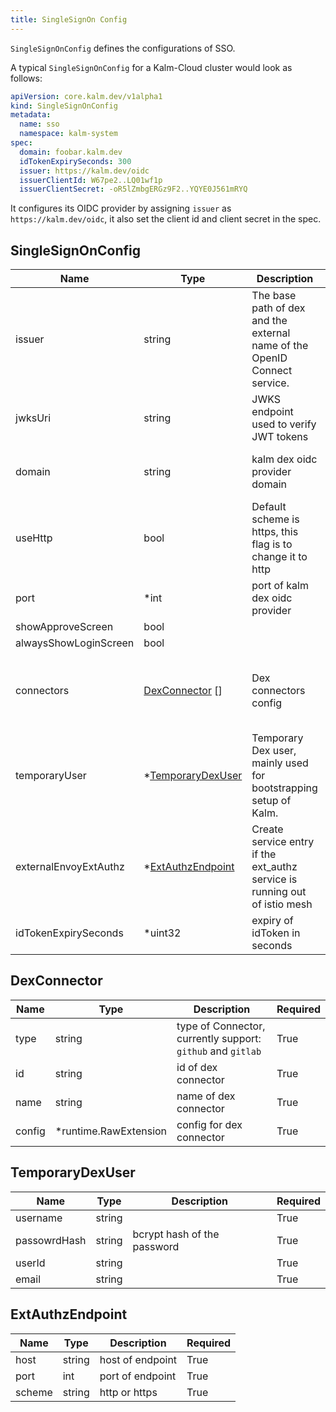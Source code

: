 ```yaml
---
title: SingleSignOn Config
---
```


`SingleSignOnConfig` defines the configurations of SSO.

A typical `SingleSignOnConfig` for a Kalm-Cloud cluster would look as follows:

```yaml
apiVersion: core.kalm.dev/v1alpha1
kind: SingleSignOnConfig
metadata:
  name: sso
  namespace: kalm-system
spec:
  domain: foobar.kalm.dev
  idTokenExpirySeconds: 300
  issuer: https://kalm.dev/oidc
  issuerClientId: W67pe2..LQ01wf1p
  issuerClientSecret: -oR5lZmbgERGz9F2..YQYE0J561mRYQ
```

It configures its OIDC provider by assigning `issuer` as `https://kalm.dev/oidc`, it also set the client id and client secret in the spec.

## SingleSignOnConfig

| Name                  | Type                                    | Description                                                                | Required                                                      |
| --------------------- | --------------------------------------- | -------------------------------------------------------------------------- | ------------------------------------------------------------- |
| issuer                | string                                  | The base path of dex and the external name of the OpenID Connect service.  | Domain or issuer can't be blank at the same time.             |
| jwksUri               | string                                  | JWKS endpoint used to verify JWT tokens                                    |                                                               |
| domain                | string                                  | kalm dex oidc provider domain                                              | Domain or issuer can't be blank at the same time.             |
| useHttp               | bool                                    | Default scheme is https, this flag is to change it to http                 | False                                                         |
| port                  | \*int                                   | port of kalm dex oidc provider                                             | False                                                         |
| showApproveScreen     | bool                                    |                                                                            |                                                               |
| alwaysShowLoginScreen | bool                                    |                                                                            |                                                               |
| connectors            | [DexConnector](#dexconnector) []        | Dex connectors config                                                      | Connectors and TemporaryUser can't be blank at the same time. |
| temporaryUser         | \*[TemporaryDexUser](#temporarydexuser) | Temporary Dex user, mainly used for bootstrapping setup of Kalm.           | Connectors and TemporaryUser can't be blank at the same time. |
| externalEnvoyExtAuthz | \*[ExtAuthzEndpoint](#extauthzendpoint) | Create service entry if the ext_authz service is running out of istio mesh | False                                                         |
| idTokenExpirySeconds  | \*uint32                                | expiry of idToken in seconds                                               | False                                                         |

## DexConnector

| Name   | Type                   | Description                                                 | Required |
| ------ | ---------------------- | ----------------------------------------------------------- | -------- |
| type   | string                 | type of Connector, currently support: `github` and `gitlab` | True     |
| id     | string                 | id of dex connector                                         | True     |
| name   | string                 | name of dex connector                                       | True     |
| config | \*runtime.RawExtension | config for dex connector                                    | True     |

## TemporaryDexUser

| Name         | Type   | Description                 | Required |
| ------------ | ------ | --------------------------- | -------- |
| username     | string |                             | True     |
| passowrdHash | string | bcrypt hash of the password | True     |
| userId       | string |                             | True     |
| email        | string |                             | True     |

## ExtAuthzEndpoint

| Name   | Type   | Description      | Required |
| ------ | ------ | ---------------- | -------- |
| host   | string | host of endpoint | True     |
| port   | int    | port of endpoint | True     |
| scheme | string | http or https    | True     |

